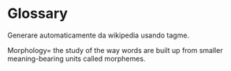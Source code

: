 # Glossary {-}

Generare automaticamente da wikipedia usando tagme.

Morphology= the study of the way words are built up from smaller meaning-bearing units called morphemes.